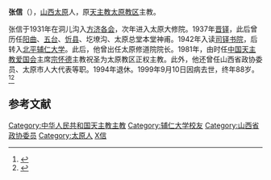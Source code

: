 '''张信'''（{{bd|1911年|10月23日|1999年|9月10日}}），[[山西|山西]][[太原|太原]]人，原[[天主教太原教区|天主教太原教区]]主教。

张信于1931年在洞儿沟入[[方济各会|方济各会]]，次年进入太原大修院。1937年[[晋铎|晋铎]]，此后曾历任[[阳曲|阳曲]]、[[五台|五台]]、[[忻县|忻县]]、圪㙩沟、太原总堂本堂神甫。1942年入读[[司铎书院|司铎书院]]，后转入[[辅仁大学北平时期|北平辅仁大学]]。此后，他曾出任太原修道院院长。1981年，由时任[[中国天主教爱国会|中国天主教爱国会]]主席[[宗怀德_(周村教区)|宗怀德]]主教祝圣为太原教区正权主教。此外，他还曾任山西省政协委员、太原市人大代表等职。1994年退休。1999年9月10日因病去世，终年88岁。<ref>{{cite web|url=http://www.zhonglian.org/tongxun96_7.html|title=两位主教安息主怀|work=中联通讯}}</ref><ref>{{cite book|title=《山西通志 第四十六卷 民族宗教志》|pages=371|editor=山西省史志研究院|publisher=中华书局|year=1997}}</ref>

== 参考文献 ==
{{reflist}}

{{DEFAULTSORT:Zhang张}}
[[Category:中华人民共和国天主教主教|Category:中华人民共和国天主教主教]]
[[Category:辅仁大学校友|Category:辅仁大学校友]]
[[Category:山西省政协委员|Category:山西省政协委员]]
[[Category:太原人|Category:太原人]]
[[Category:张姓|X信]]